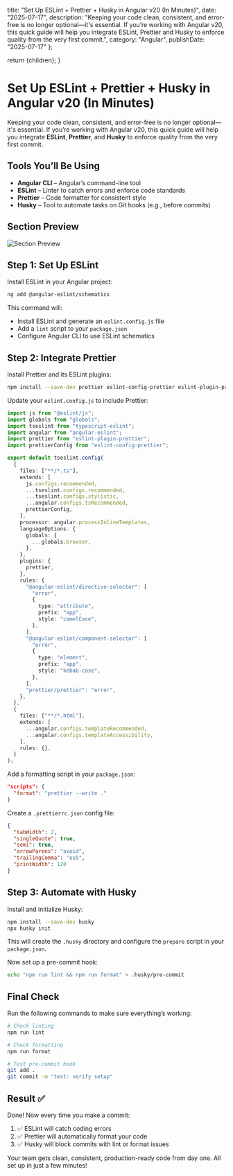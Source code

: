 
  title: "Set Up ESLint + Prettier + Husky in Angular v20 (In Minutes)",
  date: "2025-07-17",
  description: "Keeping your code clean, consistent, and error-free is no longer optional—it's essential. If you’re working with Angular v20, this quick guide will help you integrate ESLint, Prettier and Husky to enforce quality from the very first commit.",
  category: "Angular",
  publishDate: "2025-07-17"
};

  return <MdxLayout>{children}</MdxLayout>;
}

# Set Up ESLint + Prettier + Husky in Angular v20 (In Minutes)

Keeping your code clean, consistent, and error-free is no longer optional—it's essential.
If you’re working with Angular v20, this quick guide will help you integrate **ESLint**, **Prettier**, and **Husky** to enforce quality from the very first commit.

## Tools You’ll Be Using

* **Angular CLI** – Angular’s command-line tool
* **ESLint** – Linter to catch errors and enforce code standards
* **Prettier** – Code formatter for consistent style
* **Husky** – Tool to automate tasks on Git hooks (e.g., before commits)

## Section Preview

![Section Preview](/assets/angular-starter-kit-template.gif)

## Step 1: Set Up ESLint

Install ESLint in your Angular project:

```bash
ng add @angular-eslint/schematics
```

This command will:

* Install ESLint and generate an `eslint.config.js` file
* Add a `lint` script to your `package.json`
* Configure Angular CLI to use ESLint schematics

## Step 2: Integrate Prettier

Install Prettier and its ESLint plugins:

```bash
npm install --save-dev prettier eslint-config-prettier eslint-plugin-prettier
```

Update your `eslint.config.js` to include Prettier:

```ts
import js from "@eslint/js";
import globals from "globals";
import tseslint from "typescript-eslint";
import angular from "angular-eslint";
import prettier from "eslint-plugin-prettier";
import prettierConfig from "eslint-config-prettier";

export default tseslint.config(
  {
    files: ["**/*.ts"],
    extends: [
      js.configs.recommended,
      ...tseslint.configs.recommended,
      ...tseslint.configs.stylistic,
      ...angular.configs.tsRecommended,
      prettierConfig,
    ],
    processor: angular.processInlineTemplates,
    languageOptions: {
      globals: {
        ...globals.browser,
      },
    },
    plugins: {
      prettier,
    },
    rules: {
      "@angular-eslint/directive-selector": [
        "error",
        {
          type: "attribute",
          prefix: "app",
          style: "camelCase",
        },
      ],
      "@angular-eslint/component-selector": [
        "error",
        {
          type: "element",
          prefix: "app",
          style: "kebab-case",
        },
      ],
      "prettier/prettier": "error",
    },
  },
  {
    files: ["**/*.html"],
    extends: [
      ...angular.configs.templateRecommended,
      ...angular.configs.templateAccessibility,
    ],
    rules: {},
  }
);
```

Add a formatting script in your `package.json`:

```json
"scripts": {
  "format": "prettier --write ."
}
```

Create a `.prettierrc.json` config file:

```json
{
  "tabWidth": 2,
  "singleQuote": true,
  "semi": true,
  "arrowParens": "avoid",
  "trailingComma": "es5",
  "printWidth": 120
}
```

## Step 3: Automate with Husky

Install and initialize Husky:

```bash
npm install --save-dev husky
npx husky init
```

This will create the `.husky` directory and configure the `prepare` script in your `package.json`.

Now set up a pre-commit hook:

```bash
echo "npm run lint && npm run format" > .husky/pre-commit
```

## Final Check

Run the following commands to make sure everything’s working:

```bash
# Check linting
npm run lint

# Check formatting
npm run format

# Test pre-commit hook
git add .
git commit -m "test: verify setup"
```

## Result ✅

Done! Now every time you make a commit:

1. ✅ ESLint will catch coding errors
2. ✅ Prettier will automatically format your code
3. ✅ Husky will block commits with lint or format issues

Your team gets clean, consistent, production-ready code from day one. All set up in just a few minutes!